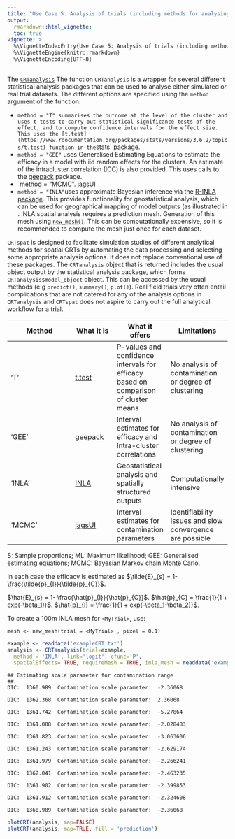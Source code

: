 ---
title: "Use Case 5: Analysis of trials (including methods for analysing contamination)"
output:
  rmarkdown::html_vignette:
  toc: true
vignette: >
  %\VignetteIndexEntry{Use Case 5: Analysis of trials (including methods for analysing contamination)}
  %\VignetteEngine{knitr::rmarkdown}
  %\VignetteEncoding{UTF-8}
---
<!--To build the vignette
# since the vignette takes a long time to run, it is not run with every build
# as suggested here https://ropensci.org/blog/2019/12/08/precompute-vignettes/
# to Knit this vignette without this time consuming step being part of the default build
knitr::knit("vignettes/Usecase5.Rmd.orig", output = "vignettes/Usecase5.Rmd")
rmarkdown.html_vignette.check_title = FALSE
devtools::install(build_vignettes = TRUE)
-->

The [`CRTanalysis`](../reference/CRTanalysis.html) The function `CRTanalysis` is a wrapper for several different statistical analysis packages that can be used to analyse either simulated or real trial datasets. The different options are specified using the `method` argument of the function.

+ `method = "T" summarises the outcome at the level of the cluster and uses t-tests to carry out statistical significance tests of the effect, and to compute confidence intervals for the effect size. This uses the [t.test](https://www.rdocumentation.org/packages/stats/versions/3.6.2/topics/t.test) function in the `stats` package.
+	`method = "GEE"` uses Generalised Estimating Equations to estimate the efficacy in a model with iid random effects for the clusters. An estimate of the intracluster correlation (ICC) is also provided. This uses calls to the [geepack](https://www.jstatsoft.org/article/view/v015i02) package.
+ `method = "MCMC". [jagsUI](https://cran.r-project.org/web/packages/jagsUI/index.html)
+ `method = "INLA"`uses approximate Bayesian inference via the [R-INLA package](https://www.r-inla.org/). This provides functionality for geostatistical analysis, which can be used for geographical mapping of model outputs (as illustrated in . INLA spatial analysis requires a prediction mesh. Generation of this mesh using [`new_mesh()`](../reference/new_mesh().html). This can be computationally expensive, so it is recommended to compute the mesh just once for each dataset.

`CRTspat` is designed to facilitate simulation studies of different analytical methods for spatial CRTs by automating the data processing and selecting some appropriate analysis options. It does not replace conventional use of these packages. The `CRTanalysis` object that is returned includes the usual object output by the statistical analysis package, which forms `CRTanalysis$model_object` object. This can be accessed by the usual methods (e.g `predict()`, `summary()`, `plot()`). Real field trials very often entail complications that are not catered for any of the analysis options in `CRTanalysis` and `CRTspat` does not aspire to carry out the full analytical workflow for a trial.

| Method | What it is | What it offers       |Limitations        |
|----------------------------|---------------|-------------|-------------|
| 'T'| [t.test](https://www.rdocumentation.org/packages/stats/versions/3.6.2/topics/t.test) | P-values and confidence intervals for efficacy based on comparison of cluster means | No analysis of contamination or degree of clustering |
| 'GEE' | [geepack](https://www.jstatsoft.org/article/view/v015i02) | Interval estimates for efficacy and Intra-cluster correlations | No analysis of contamination or degree of clustering |
| 'INLA' | [INLA](https://www.r-inla.org/) | Geostatistical analysis and spatially structured outputs | Computationally intensive |
| 'MCMC' | [jagsUI](https://cran.r-project.org/web/packages/jagsUI/index.html) | Interval estimates for contamination parameters | Identifiability issues and slow convergence are possible |

S: Sample proportions; ML: Maximum likelihood; GEE: Generalised estimating equations; MCMC: Bayesian Markov chain Monte Carlo.

In each case the efficacy is estimated as $\tilde{E}_{s} = 1- \frac{\tilde{p}_{I}}{\tilde{p}_{C}}$.

$\hat{E}_{s} = 1- \frac{\hat{p}_{I}}{\hat{p}_{C}}$.
$\hat{p}_{C} = \frac{1}{1 + exp(-\beta_1)}$.
$\hat{p}_{I} = \frac{1}{1 + exp(-\beta_1-\beta_2)}$.




To create a 100m INLA mesh for `<MyTrial>`, use:

`mesh <- new_mesh(trial = <MyTrial> , pixel = 0.1)`


```r
example <- readdata('exampleCRT.txt')
analysis <- CRTanalysis(trial=example,
  method = 'INLA', link='logit', cfunc='P',
  spatialEffects= TRUE, requireMesh = TRUE, inla_mesh = readdata('examplemesh100.txt'))
```

```
## Estimating scale parameter for contamination range 
## DIC:  1360.989  Contamination scale parameter:  -2.36068   DIC:  1362.368  Contamination scale parameter:  2.36068   DIC:  1361.742  Contamination scale parameter:  -5.27864   DIC:  1361.088  Contamination scale parameter:  -2.028483   DIC:  1361.823  Contamination scale parameter:  -3.063606   DIC:  1361.243  Contamination scale parameter:  -2.629174   DIC:  1361.979  Contamination scale parameter:  -2.266241   DIC:  1362.041  Contamination scale parameter:  -2.463235   DIC:  1361.902  Contamination scale parameter:  -2.399853   DIC:  1361.912  Contamination scale parameter:  -2.324608   DIC:  1360.989  Contamination scale parameter:  -2.36068   
```

```r
plotCRT(analysis, map=FALSE)
plotCRT(analysis, map=TRUE, fill = 'prediction')
```




